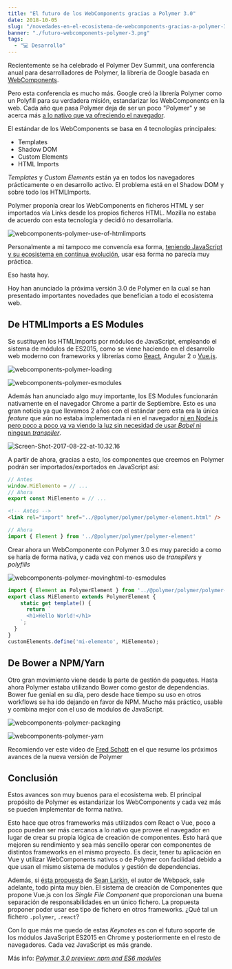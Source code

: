 ```yaml
---
title: "El futuro de los WebComponents gracias a Polymer 3.0"
date: 2018-10-05
slug: "/novedades-en-el-ecosistema-de-webcomponents-gracias-a-polymer-3-0/"
banner: "./futuro-webcomponents-polymer-3.png"
tags:
  - "💻 Desarrollo"
---
```


Recientemente se ha celebrado el Polymer Dev Summit, una conferencia anual para desarrolladores de Polymer, la librería de Google basada en [WebComponents](./como-crear-webcomponent-de-forma-nativa/).

Pero esta conferencia es mucho más. Google creó la librería Polymer como un Polyfill para su verdadera misión, estandarizar los WebComponents en la web. Cada año que pasa Polymer deja de ser un poco "Polymer" y se acerca más [a lo nativo que va ofreciendo el navegador](https://carlosazaustre.es/como-crear-webcomponent-de-forma-nativa/).

El estándar de los WebComponents se basa en 4 tecnologías principales:

* Templates
* Shadow DOM
* Custom Elements
* HTML Imports

*Templates* y *Custom Elements* están ya en todos los navegadores prácticamente o en desarrollo activo. El problema está en el Shadow DOM y sobre todo los HTMLImports.

Polymer proponía crear los WebComponents en ficheros HTML y ser importados vía Links desde los propios ficheros HTML. Mozilla no estaba de acuerdo con esta tecnología y decidió no desarrollarla.

![webcomponents-polymer-use-of-htmlimports](./webcomponents-polymer-use-of-htmlimports.png)

Personalmente a mi tampoco me convencía esa forma, [teniendo JavaScript y su ecosistema en continua evolución](/ecmascript6), usar esa forma no parecía muy práctica.

Eso hasta hoy.

Hoy han anunciado la próxima versión 3.0 de Polymer en la cual se han presentado importantes novedades que benefician a todo el ecosistema web.

## De HTMLImports a ES Modules

Se sustituyen los HTMLImports por módulos de JavaScript, empleando el sistema de módulos de ES2015, como se viene haciendo en el desarrollo web moderno con frameworks y librerías como [React](https://carlosazaustre.es/tag/react-js/), Angular 2 o [Vue.js](https://carlosazaustre.es/tag/vue/).

![webcomponents-polymer-loading](./webcomponents-polymer-loading.png)

![webcomponents-polymer-esmodules](./webcomponents-polymer-esmodules.png)

Además han anunciado algo muy importante, los ES Modules funcionarán nativamente en el navegador Chrome a partir de Septiembre. Esto es una gran noticia ya que llevamos 2 años con el estándar pero esta era la única *feature* que aún no estaba implementada ni en el navegador [ni en Node.js pero poco a poco ya va viendo la luz sin necesidad de usar *Babel* ni ningeun *transpiler*](https://github.com/standard-things/esm).

![Screen-Shot-2017-08-22-at-10.32.16](./Screen-Shot-2017-08-22-at-10.32.16.png)

A partir de ahora, gracias a esto, los componentes que creemos en Polymer podrán ser importados/exportados en JavaScript así:

```javascript
// Antes
window.MiElemento = // ...
// Ahora
export const MiElemento = // ...
```

```html
<!-- Antes -->
<link rel="import" href="../@polymer/polymer/polymer-element.html" />
```
```javascript
// Ahora
import { Element } from '../@polymer/polymer/polymer-element'
```

Crear ahora un WebComponente con Polymer 3.0 es muy parecido a como se haría de forma nativa, y cada vez con menos uso de *transpilers* y *polyfills*

![webcomponents-polymer-movinghtml-to-esmodules](./webcomponents-polymer-movinghtml-to-esmodules.png)

```javascript
import { Element as PolymerElement } from '../@polymer/polymer/polymer-element.js';
export class MiElemento extends PolymerElement {
    static get template() {
      return `
      <h1>Hello World!</h1>
    `;
  }
}
customElements.define('mi-elemento', MiElemento);
```

## De Bower a NPM/Yarn

Otro gran movimiento viene desde la parte de gestión de paquetes. Hasta ahora Polymer estaba utilizando Bower como gestor de dependencias. Bower fue genial en su día, pero desde hace tiempo su uso en otros workflows se ha ido dejando en favor de NPM. Mucho más práctico, usable y combina mejor con el uso de modulos de JavaScript.

![webcomponents-polymer-packaging](./webcomponents-polymer-packaging.png)

![webcomponents-polymer-yarn](./webcomponents-polymer-yarn.png)

Recomiendo ver este vídeo de [Fred Schott](https://twitter.com/fredkschott) en el que resume los próximos avances de la nueva versión de Polymer

<YouTube videoId="JH6jEcLxJEI" />

## Conclusión
Estos avances son muy buenos para el ecosistema web. El principal propósito de Polymer es estandarizar los WebComponents y cada vez más se pueden implementar de forma nativa. 

Esto hace que otros frameworks más utilizados com React o Vue, poco a poco puedan ser más cercanos a lo nativo que provee el navegador en lugar de crear su propia lógica de creación de componentes. Esto hará que mejoren su rendimiento y sea más sencillo operar con componentes de distintos frameworks en el mismo proyecto. Es decir, tener tu aplicación en Vue y utilizar WebComponents nativos o de Polymer con facilidad debido a que usan el mismo sistema de modulos y gestión de dependencias.

Además, si [ésta propuesta](https://github.com/TheLarkInn/unity-component-specification) de [Sean Larkin](https://twitter.com/TheLarkInn), el autor de Webpack, sale adelante, todo pinta muy bien. El sistema de creación de Componentes que propone Vue.js con los *Single File Component* que proporcionan una buena separación de responsabilidades en un único fichero. La propuesta proponer poder usar ese tipo de fichero en otros frameworks. ¿Qué tal un fichero `.polymer`, `.react`?

Con lo que más me quedo de estas *Keynotes* es con el futuro soporte de los módulos JavaScript ES2015 en Chrome y posteriormente en el resto de navegadores. Cada vez JavaScript es más grande.

Más info: *[Polymer 3.0 preview: npm and ES6 modules](https://www.polymer-project.org/blog/2017-08-22-npm-modules.html)*